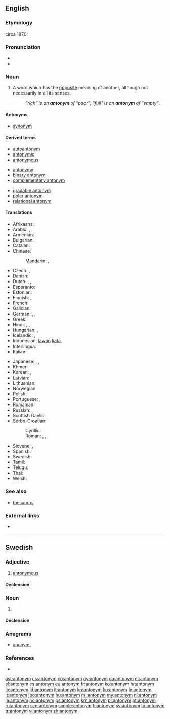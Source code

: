 {{also|Antonym}}
==English==

===Etymology===
circa 1870: {{confix|ant|onym}}

===Pronunciation===
* {{IPA|/ˈæntəˌnɪm/}}
* {{audio|en-us-antonym.ogg|Audio (US)}}

===Noun===
{{en-noun}}

# {{context|semantics|lang=en}} A word which has the [[opposite]] meaning of another, although not necessarily in all its senses.
#: ''"rich" is an '''antonym''' of "poor"; "full" is an '''antonym''' of "empty"''.

====Antonyms====
* [[synonym]]

====Derived terms====
{{rel-top3|Terms derived from ''antonym''}}
* [[autoantonym]]
* [[antonymic]]
* [[antonymous]]
{{rel-mid3}}
* [[antonymy]]
* [[binary antonym]]
* [[complementary antonym]]
{{rel-mid3}}
* [[gradable antonym]]
* [[polar antonym]]
* [[relational antonym]]
{{rel-bottom}}

====Translations====
{{trans-top|word which has the opposite meaning}}
* Afrikaans: {{t|af|teenoorgestelde}}
* Arabic: {{t|ar|عكس|m|tr=`aks}}, {{t|ar|نقيض|m|tr=naqiiD}}
* Armenian: {{t|hy|հականիշ|tr=hakaniš}}
* Bulgarian: {{t+|bg|антоним|m|tr=antoním}}
* Catalan: {{t+|ca|antònim|m}}
* Chinese:
*: Mandarin: {{t|cmn|反義詞|sc=Hani}}, {{t|cmn|反义词|tr=fǎnyìcí|sc=Hani}}
* Czech: {{t+|cs|antonymum|n}}, {{t|cs|opozitum|n}}
* Danish: {{t+|da|antonym|n}}
* Dutch: {{t+|nl|tegendeel|n}}, {{t+|nl|tegengestelde|n}}, {{t+|nl|antoniem|n}}
* Esperanto: {{t|eo|antonimo}}
* Estonian: {{t|et|antonüüm}}
* Finnish: {{t+|fi|antonyymi}}, {{t+|fi|vastakohta}}
* French: {{t+|fr|antonyme|m}}
* Galician: {{t+|gl|antónimo|m}}
* German: {{t+|de|Antonym|n}}, {{t+|de|Gegenwort|n}}, {{t+|de|Gegensatzwort|n}}
* Greek: {{t+|el|αντώνυμο|n|tr=antónymo}}
* Hindi: {{t|hi|विपर्याय|m|tr=viparyāy}}, {{t|hi|विपरीतार्थी शब्द|sc=Deva}}, {{t|hi|विलोम|sc=Deva}}
* Hungarian: {{t+|hu|ellentét}}, {{t+|hu|antonima}}
* Icelandic: {{t+|is|andheiti|n}}, {{t|is|andrætt orð|n}}
* Indonesian: [[lawan]] [[kata]], {{t+|id|antonim}}
* Interlingua: {{t|ia|antonymo}}
* Italian: {{t+|it|antonimo|m}}
{{trans-mid}}
* Japanese: {{t+|ja|対義語|tr=たいぎご, taigigo}}, {{t|ja|反意語|tr=はんいご, han'igo}}, {{t|ja|反対語|tr=はんたいご, hantaigo}}
* Khmer: {{t|km|ន័យផ្ទុយ|sc=Khmr|tr=ney ptuy}}
* Korean: {{t+|ko|반대어|tr=bandeaeo}}, {{t+|ko|반의어|tr=banuieo}}
* Latvian: {{t+|lv|antonīms|m}}
* Lithuanian: {{t|lt|antonìmas|m}}
* Norwegian: {{t+|no|antonym}}
* Polish: {{t+|pl|antonim|m}}
* Portuguese: {{t+|pt|antónimo|m}} {{qualifier|Portugal}}, {{t+|pt|antônimo|m}} {{qualifier|Brazil}}
* Romanian: {{t+|ro|antonim|n}}
* Russian: {{t+|ru|антоним|m|tr=antónim}}
* Scottish Gaelic: {{t|gd|frith-fhacal|m}}
* Serbo-Croatian:
*: Cyrillic: {{t|sh|антоним|m}}
*: Roman: {{t|sh|antonim|m}}, {{t|sh|nasuprotnica|f}}, {{t|sh|odveznica|f}}
* Slovene: {{t|sl|prótipoménka|f}}, {{t|sl|antoním|m}}
* Spanish: {{t+|es|antónimo|m}}
* Swedish: {{t+|sv|antonym}}
* Tamil: {{t+|ta|எதிர்ச்சொல்|tr=etircchol|sc=Taml}}
* Telugu: {{t+|te|వ్యతిరేక పదము|tr=vyatireka padamu}}
* Thai: {{t|th|คำตรงกันข้าม|tr=kam dtrong gan kâam|sc=Thai}}
* Welsh: {{t+|cy|gwrthwynebair}}
{{trans-bottom}}

===See also===
* [[thesaurus]]

===External links===
* {{pedia}}

----

==Swedish==

===Adjective===
{{head|sv|adjective}}

# [[antonymous]]

====Declension====
{{sv-adj-peri}}

===Noun===
{{sv-noun|c}}

# {{l/en|antonym}}

====Declension====
{{sv-noun-reg-er}}

===Anagrams===
* [[anonymt#Swedish|anonymt]]

===References===
* {{R:SAOL}}

[[ast:antonym]]
[[cs:antonym]]
[[co:antonym]]
[[cy:antonym]]
[[da:antonym]]
[[et:antonym]]
[[el:antonym]]
[[es:antonym]]
[[eu:antonym]]
[[fr:antonym]]
[[ko:antonym]]
[[hr:antonym]]
[[io:antonym]]
[[id:antonym]]
[[it:antonym]]
[[kn:antonym]]
[[ku:antonym]]
[[lv:antonym]]
[[lt:antonym]]
[[jbo:antonym]]
[[hu:antonym]]
[[ml:antonym]]
[[my:antonym]]
[[nl:antonym]]
[[ja:antonym]]
[[no:antonym]]
[[ps:antonym]]
[[km:antonym]]
[[pl:antonym]]
[[pt:antonym]]
[[ru:antonym]]
[[scn:antonym]]
[[simple:antonym]]
[[fi:antonym]]
[[sv:antonym]]
[[ta:antonym]]
[[tr:antonym]]
[[vi:antonym]]
[[zh:antonym]]